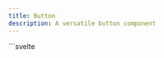 ```yaml
---
title: Button
description: A versatile button component
---
```



<Tabs>
  <TabItem label="Preview">
	<ButtonPreview client:load />
  </TabItem>
  <TabItem label="Usage">
    ```svelte
	<script lang="ts">
		import { Button } from "@dxdns/feflow"

    	const variants = ["outlined", "text", "contained"]
    	const colors = ["error", "success", "warning", "info", "primary"]
    </script>

    <div
    	style="
    	display: flex;
    	flex-wrap: wrap;
    	gap: 1rem;
    	align-items: flex-end;
    	padding: 1rem;
    "
    >
    	<Button isLoading></Button>

    	{#each variants as variant}
    		<Button variant={variant as any}>{variant}</Button>
    	{/each}
    	<Button href="https://dxdns.dev" target="_blank">link</Button>

    	{#each variants as variant}
    		<Button disabled variant={variant as any}>{variant} disabled</Button>
    	{/each}

    	<div style="display:flex; align-items: baseline; gap: 1rem; flex-wrap: wrap;">
    		{#each colors as color}
    			<Button class="bg-{color} text-on-{color}">{color}</Button>
    		{/each}
    	</div>

    	<Button>
    		<svg
    			xmlns="http://www.w3.org/2000/svg"
    			height="16px"
    			viewBox="0 -960 960 960"
    			width="16px"
    			fill="red"
    		>
    			<path
    				d="m480-120-58-52q-101-91-167-157T150-447.5Q111-500 95.5-544T80-634q0-94 63-157t157-63q52 0 99 22t81 62q34-40 81-62t99-22q94 0 157 63t63 157q0 46-15.5 90T810-447.5Q771-395 705-329T538-172l-58 52Z"
    			/>
    		</svg>
    		heart
    	</Button>
    </div>
    ```

  </TabItem>
</Tabs>
